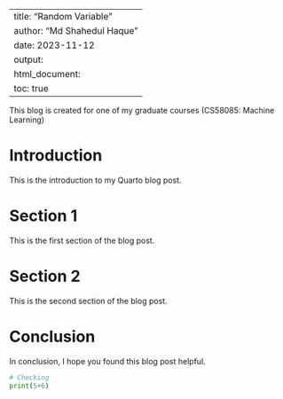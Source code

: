 
---
title: "Random Variable"
author: "Md Shahedul Haque"
date: 2023-11-12
output:
  html_document:
    toc: true
---

This blog is created for one of my graduate courses (CS58085: Machine Learning)


# Introduction

This is the introduction to my Quarto blog post.

# Section 1

This is the first section of the blog post.

# Section 2

This is the second section of the blog post.

# Conclusion

In conclusion, I hope you found this blog post helpful.



```python
# Checking 
print(5+6)
```